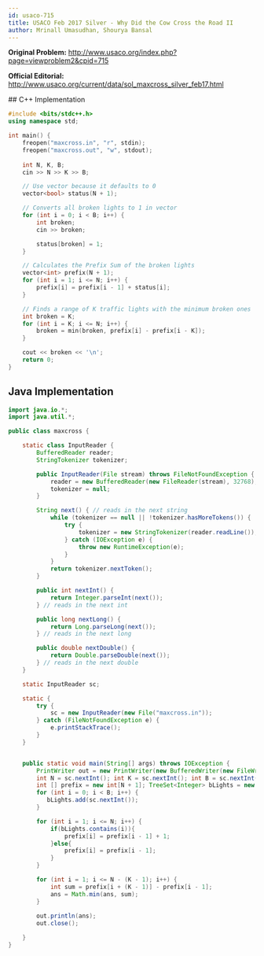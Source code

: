 ```yaml
---
id: usaco-715
title: USACO Feb 2017 Silver - Why Did the Cow Cross the Road II
author: Mrinall Umasudhan, Shourya Bansal
---
```


**Original Problem:** http://www.usaco.org/index.php?page=viewproblem2&cpid=715

**Official Editorial:** http://www.usaco.org/current/data/sol_maxcross_silver_feb17.html

<LanguageSection>
<CPPSection>
## C++ Implementation

```cpp
#include <bits/stdc++.h>
using namespace std;

int main() {
    freopen("maxcross.in", "r", stdin);
    freopen("maxcross.out", "w", stdout);
    
    int N, K, B;
    cin >> N >> K >> B;

    // Use vector because it defaults to 0
    vector<bool> status(N + 1);

    // Converts all broken lights to 1 in vector
    for (int i = 0; i < B; i++) {
        int broken;
        cin >> broken;

        status[broken] = 1;
    }

    // Calculates the Prefix Sum of the broken lights
    vector<int> prefix(N + 1);
    for (int i = 1; i <= N; i++) {
        prefix[i] = prefix[i - 1] + status[i];
    }

    // Finds a range of K traffic lights with the minimum broken ones
    int broken = K;
    for (int i = K; i <= N; i++) {
        broken = min(broken, prefix[i] - prefix[i - K]);
    }

    cout << broken << '\n';
    return 0;
}
```

</CPPSection>
<JavaSection>

## Java Implementation

```java
import java.io.*;
import java.util.*;

public class maxcross {

    static class InputReader {
        BufferedReader reader;
        StringTokenizer tokenizer;

        public InputReader(File stream) throws FileNotFoundException {
            reader = new BufferedReader(new FileReader(stream), 32768);
            tokenizer = null;
        }

        String next() { // reads in the next string
            while (tokenizer == null || !tokenizer.hasMoreTokens()) {
                try {
                    tokenizer = new StringTokenizer(reader.readLine());
                } catch (IOException e) {
                    throw new RuntimeException(e);
                }
            }
            return tokenizer.nextToken();
        }

        public int nextInt() {
            return Integer.parseInt(next());
        } // reads in the next int

        public long nextLong() {
            return Long.parseLong(next());
        } // reads in the next long

        public double nextDouble() {
            return Double.parseDouble(next());
        } // reads in the next double
    }

    static InputReader sc;

    static {
        try {
            sc = new InputReader(new File("maxcross.in"));
        } catch (FileNotFoundException e) {
            e.printStackTrace();
        }
    }


    public static void main(String[] args) throws IOException {
        PrintWriter out = new PrintWriter(new BufferedWriter(new FileWriter("maxcross.out")));
        int N = sc.nextInt(); int K = sc.nextInt(); int B = sc.nextInt(); int ans = 1000000000;
        int [] prefix = new int[N + 1]; TreeSet<Integer> bLights = new TreeSet<>();
        for (int i = 0; i < B; i++) {
           bLights.add(sc.nextInt());
        }

        for (int i = 1; i <= N; i++) {
            if(bLights.contains(i)){
                prefix[i] = prefix[i - 1] + 1;
            }else{
                prefix[i] = prefix[i - 1];
            }
        }

        for (int i = 1; i <= N - (K - 1); i++) {
            int sum = prefix[i + (K - 1)] - prefix[i - 1];
            ans = Math.min(ans, sum);
        }
        
        out.println(ans);
        out.close();

    }
}
```

</JavaSection>
</LanguageSection>
